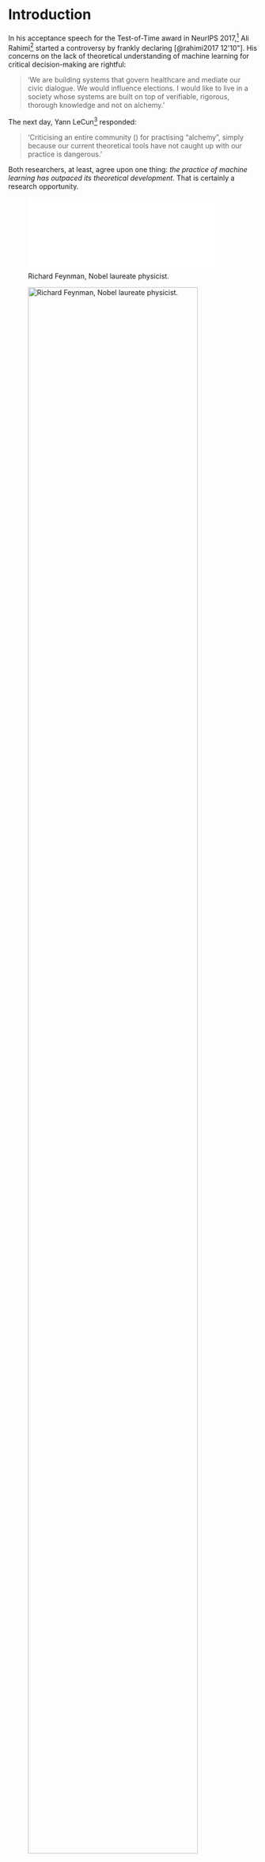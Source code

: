 \epigraph{As far as the laws of mathematics refer to reality, they are not certain; \\
 and as far as they are certain, they do not refer to reality.}{--- Albert Einstein}

# Introduction {#ch:introduction}

In his acceptance speech for the Test-of-Time award in NeurIPS 2017,[^1] Ali Rahimi[^2] started a controversy by frankly declaring [@rahimi2017 12'10"]. His concerns on the lack of theoretical understanding of machine learning for critical decision-making are rightful:

> ‘We are building systems that govern healthcare and mediate our civic dialogue. We would influence elections. I would like to live in a society whose systems are built on top of verifiable, rigorous, thorough knowledge and not on alchemy.’

The next day, Yann LeCun[^3] responded: 

> ‘Criticising an entire community (\ldots) for practising “alchemy”, simply because our current theoretical tools have not caught up with our practice is dangerous.’

Both researchers, at least, agree upon one thing: *the practice of machine learning has outpaced its theoretical development*. That is certainly a research opportunity.

[^2]: Research Scientist, Google. 

::: {.content-hidden unless-format="pdf"}

![Richard Feynman, Nobel laureate physicist.](/Images/Feynman.pdf){.column-margin #fig-feynman width=90%}

:::

::: {.content-hidden unless-format="html"}

![Richard Feynman, Nobel laureate physicist.](/Images/Feynman.svg){.column-margin #fig-feynman width=90%}

:::

::: {.content-hidden}

## Context 

:::

### A Tale of Babylonians and Greeks {#sec:greeks}

Richard Feynman ([@fig-feynman]) used to lecture this story [@feynman1994]: Babylonians were pioneers in mathematics; Yet, the Greeks took the credit. We are used to the Greek way of doing Math: start from the most basic axioms and build up a knowledge system. Babylonians were quite the opposite; they were pragmatic. No knowledge was considered more fundamental than others, and there was no urge to derive proofs in a particular order. Babylonians were concerned with the phenomena, Greeks with the ordinance. In Feynman's view, science is constructed in the Babylonian way. There is no fundamental truth. Theories try to connect dots from different pieces of knowledge. Only as science advances, one can worry about reformulation, simplification and ordering. Scientists are Babylonians; mathematicians are Greeks.

[^1]: Conference on Neural Information Processing.

Mathematics and science are both tools for knowledge acquisition. They are also social constructs that rely on peer-reviewing. They are somewhat different, however.

Science is empiric, based on facts collected from **experience**. When physicists around the world measured events that corroborated Newton's *"Law of Universal Gravitation"*, they did not prove it correct; they just made his theory more and more plausible. Still, only one experiment was needed to show that Einstein's *Relativity Theory* was even more believable. In contrast, we can and do prove things in mathematics.

In mathematics, knowledge is absolute truth, and the way one builds new knowledge with it, its *inference method*, is deduction. **Mathematics is a language**, a formal one, a tool to precisely communicate some kinds of thoughts. As it happens with natural languages, there is beauty in it. The mathematician expands the boundaries of expression in this language.

In science, there are no axioms: a falsifiable hypothesis/theory is proposed, and logical conclusions (predictions) from the theory are empirically tested. Despite inferring hypotheses by induction, there is no influence of psychology in the process. A tested hypothesis is not absolute truth. A hypothesis is never verified, only falsified by experiments [@popper2004 p. 31-50]. Scientific knowledge is belief justified by experience; there are degrees of plausibility.

Understanding the epistemic contrast between mathematics and science will help us understand the past of [AI]{acronym-label="AI" acronym-form="singular+full"} and avoid some perils in its future.

### The importance of theoretical narratives

**Science is a narrative** of how we understand Nature [@gleiser2018]. In science, we collect facts, but they need interpretation. The logical conclusion from the hypothesis that predicts some behaviour in nature gives a plausible *meaning* to what we observed.

To illustrate, take the ancient human desire of flying. There have always been stories of men strapping wings to themselves and attempting to fly by jumping from a tower and flapping those wings like birds [see @farrington2016]. While concepts like lift, stability, and control were poorly understood, most human flight attempts ended in severe injury or even death. It did not matter how much evidence, how many hours of seeing different animals flying, those ludicrous brave men experienced; the *meaning* they took from what they saw was wrong, and their predictions incorrect.


![ ‘A way of flying’, Francisco Goya, 1815--1820, Amsterdam, Rijksmuseum.](/Images/goya.jpg){.column-body}

<!-- Tufte-book.cls breaks when processing the line bellow:
![A way of flying](/Images/goya.jpg){.column-body #fig-goya}

which becomes:

\begin{figure}

{\centering \includegraphics{Images/goya.jpg}

}

\caption{\label{fig-goya}A way of flying}

\end{figure}

====

Tufte-book can't handle label inside caption.
 -->



They did not die in vain[^4]; Science advances when scientists are wrong. Theories must be falsifiable, and scientists cheer for their failure. When it fails, there is room for new approaches. Only when we understood the observations in animal flight from the aerodynamics perspective, we learned to fly better than any other animal before. Science works by a "natural selection" of ideas, where only the fittest ones survive until a better one is born. Chaitin also points out that an idea has "fertility" to the extent to which it *"illuminates us, inspires us with other ideas, and suggests unsuspected connections and new viewpoints"* [@chaitin2006 p. 9]. 

Being a Babylonian enterprise, science has no clear path. One of the exciting facts one can learn by studying its history is that robust discoveries have arisen through the study of phenomena in human-made devices [@pierce1980]. For instance, Carnot's first and only scientific work [@klein1974] gave birth to thermodynamics: the study of energy, the conversion between its different forms, and the ability of energy to do work; the science that explains how steam engines work. However, steam engines came before Carnot's work and were studied by him. Such human-made devices may present a simplified instance of more complex natural phenomena.

Another example is Information Theory. Several insights of Shannon's theory of communication were generalisations of ideas already present in Telegraphy [@shannon1948]. New theories in artificial intelligence can, therefore, be developed from insights in the study of deep learning phenomena.[^5]

### Bringing science to Computer Science {#sec:bringing_science}

Despite the name, Computer Science has been more mathematics than science. We, computer scientists, are very comfortable with theorems and proofs, not much with theories.

Nevertheless, [AI]{acronym-label="AI" acronym-form="singular+short"} has essentially become a Babylonian enterprise, a scientific endeavour. Thus, there is no surprise when some computer scientists still see AI with some distrust and even disdain, despite its undeniable usefulness:

-  Even among AI researchers, there is a trend of "mathiness" and speculation disguised as explanations in conference papers [@lipton2018].

-  There are few venues for papers that describe surprising phenomena without trying to come up with an explanation. As if the mere inconsistency of the current theoretical framework was unworthy of publication.

While physicists rejoice in finding phenomena that contradict current theories, computer scientists get baffled. In Natural Sciences, unexplained phenomena lead to theoretical development. Some believe they bring *winters*, periods of progress stagnation and lack of funding in [AI]{acronym-label="AI" acronym-form="singular+short"}. This seems to be LeCun's opinion.[^6] 

Artificial Intelligence has been through several of the aforementioned "winters".  In 1957, Herbert Simon[^7] famously predicted that within ten years, a computer would be a chess champion [@russell2010 section 1.3]. It took around 40 years, in any case. Computer scientists lacked understanding of the exponential nature of the problems they were trying to solve: Computational Complexity Theory had yet to be invented.

Machine Learning Theory (computational and statistical) tries to avoid a similar trap by analysing and classifying learning problems according to the number of samples required to learn them (besides the number of steps). The matter of concern is that it currently predicts that generalisation requires simpler models in terms of parameters. In total disregard to the theory, deep learning models have shown spectacular generalisation power with hundreds of millions of parameters (and even more impressive overfitting capacity ).

## Problem

![Source: https://xkcd.com/1838/. Reprinted with permission.](/Images/machine_learning_2x.png){.column-margin #fig-pile_data}

In the last decade, we have witnessed a myriad of astonishing successes in Deep Learning. Despite those many successes in research and industry applications, we may again be climbing a peak of inflated expectations. If in the past, the false solution was to "add computation power" on problems, today we try to solve them by "piling data" ([@fig-pile_data]). Such behaviour has triggered a winner-takes-all competition for who collects more data (our data) amidst a handful of large corporations, raising ethical concerns about privacy and concentration of power [@oneil2016].

Nevertheless, we know that learning from way fewer samples is possible: humans show a much better generalisation ability than our current state-of-the-art artificial intelligence. To achieve such needed generalisation power, we may need to understand better how learning happens in deep learning. Rethinking generalisation might reshape the foundations of machine learning theory [@zhang2016].

### Possible new explanation in the horizon

In 2015,  @tishby2015dlib proposed a theory of deep learning  [@tishby2015dlib] based on the information-theoretical concept of the bottleneck principle, of which Tishby is one of the authors. Later, in 2017,  @shwartz-ziv2017 followed up on the [IBT]{acronym-label="IBT" acronym-form="singular+full"} with the paper  , which was presented in a well-attended workshop[^8], with appealing visuals that clearly showed a *"phase transition"* happening during training. The video posted on Youtube [@tishby2017yt1] became a "sensation"[^9], and received a wealth of publicity when well-known researchers like Geoffrey Hinton[^10], Samy Bengio (Apple) and Alex Alemi (Google Research) have expressed interest in Tishby's ideas [@wolchover2017quanta]. they are called formal languages.

> ‘I believe that the information bottleneck idea could be very important in future deep neural network research.’ --- Alex Alemi

Andrew Saxe (Harvard University) rebutted  @shwartz-ziv2017 claims in   and was followed by other critics. According to Saxe, it was impossible to reproduce  [@shwartz-ziv2017]'s experiments with different parameters.

*Has the initial enthusiasm on the [IBT]{acronym-label="IBT" acronym-form="singular+short"} been unfounded? Have we let us "fool ourselves" by beautiful charts and a good story?*

### Problem statement

**The practice of modern machine learning has outpaced its theoretical development.** In particular, deep learning models present generalisation capabilities unpredicted by the current machine learning theory. There is yet no established new general theory of learning which handles this problem.

[IBT]{acronym-label="IBT" acronym-form="singular+short"} was proposed as a possible new theory with the **potential** of filling the theory-practice gap. Unfortunately, to the extent of our knowledge, **there is still no comprehensive digest of [IBT]{acronym-label="IBT" acronym-form="singular+short"} nor an analysis of how it relates to current [MLT]{acronym-label="MLT" acronym-form="singular+full"}**.

## Objective

This dissertation aims to investigate *to what extent* can the emergent Information Bottleneck Theory help us better understand Deep Learning and its phenomena, especially generalisation, presenting its strengths, weaknesses and research opportunities.

### Research Questions

1. What are the fundamentals of IBT? How do they differ from the ones from MLT?
2. What is the relationship between IBT and current MLT? How different or similar they are?
3. Is IBT capable of explaining the phenomena MLT already explains?
4. Does IBT invalidate results in MLT?
5. Is IBT capable of explaining phenomena still not well understood by MLT?
6. What are Information Bottleneck Theory’s (IBT) strengths?
7. What are Information Bottleneck Theory’s (IBT) weaknesses?
8. What has been already developed in IBT?
9. What are Information Bottleneck Theory’s (IBT) research opportunities?

## Methodology

1.  Given that [IBT]{acronym-label="IBT" acronym-form="singular+short"} is yet not a well-established learning theory, there were two difficulties that the research had to address:

    1.  There is a growing interest in the subject, and new papers are published every day. It was essential to select literature and restrain the analysis.

    2.  Early on, the marks of an emergent theory in its infancy manifested in the form of missing assumptions, inconsistent notation, borrowed jargon, and seeming missing steps. Foremost, it was unclear what was missing from the theory and what was missing in our understanding.

    An initial literature review on [IBT]{acronym-label="IBT" acronym-form="singular+short"} was conducted to define the scope.[^11] We then chose to narrow the research to **theoretical perspective on generalisation**, where we considered that it could bring fundamental advances. We made the deliberate choice of going deeper in a limited area of [IBT]{acronym-label="IBT" acronym-form="singular+short"} and not broad, leaving out a deeper experimental and application analysis, all the work on [ITL]{acronym-label="ITL" acronym-form="singular+full"}[^12]  [@principe2010] and statistical-mechanics-based analysis of SGD  [@chaudhari2018SGD; @chaudhari2019]. From this set of constraints, we chose a list of pieces of [IBT]{acronym-label="IBT" acronym-form="singular+short"} literature to go deeper. 

    <!-- TODO: add link to appendice -->

2.  In order to answer , we discuss the epistemology of [AI]{acronym-label="AI" acronym-form="singular+long"} to choose fundamental axioms (definition of intelligence and the definition of knowledge) with which we deduced from the ground up [MLT]{acronym-label="MLT" acronym-form="singular+short"}, [IT]{acronym-label="IT" acronym-form="singular+short"} and [IBT]{acronym-label="IBT" acronym-form="singular+short"}, revealing hidden assumptions, pointing out similarities and differences. By doing that, we built a "genealogy" of these research fields. This comparative study was essential for identifying missing gaps and research opportunities.

3.  In order to answer , we first dissected the selected literature ([\[ch:literature\]][3]) and organised scattered topics in a comprehensive sequence of subjects.

4.  In the process of the literature digest, we identified results, strengths, weaknesses and research opportunities.

## Contributions

In the research conducted, we produced three main results that, to the extent of our knowledge, are original:

1.  The dissertation itself is the main expected result: a comprehensive digest of the [IBT]{acronym-label="IBT" acronym-form="singular+short"} literature and a snapshot analysis of the field in its current form, focusing on its theoretical implications for generalisation.

2.  We propose an Information-Theoretical learning problem different from [MDL]{acronym-label="MDL" acronym-form="singular+short"} proposed by  [@hinton1993] for which we derived bounds using Shannon's . These results, however, are only indicative as they lack peer review to be validated.

3.  We present a critique on @achille2019phd's explanation [@achille2019phd; @achille2017emergence] for the role of layers in Deep Representation in the [IBT]{acronym-label="IBT" acronym-form="singular+short"} perspective (@sec-achille_proof_critique), pointing out a weakness in the argument that, as far as we know, has not yet been presented. We then propose a counter-intuitive *hypothesis* that layers reduce the model's "effective" hypothesis space. This *hypothesis* is not formally proven in the present work, but we try to give the intuition behind it (@sec-proposed_hypothesis). This result has not yet been validated as well.

## Dissertation preview and outline

The dissertation is divided into two main parts (`Background` and `The emergence of a theory`), with a break in the middle (`Intermezzo`).

1.  Background

    -   Chapter 2 --- Artificial Intelligence: The chapter defines what artificial intelligence is, presents the epistemological differences of intelligent agents in history, and discusses their consequences to machine learning theory.

    -   Chapter 3 --- Probability Theory: The chapter derives propositional calculus and probability theory from a list of desired characteristics for epistemic agents. It also presents basic Probability Theory concepts.

    -   Chapter 4 --- Machine Learning Theory: The chapter presents the theoretical framework of Machine Learning, the PAC model, theoretical guarantees for generalisation, and expose its weaknesses concerning Deep Learning phenomena.

    -   Chapter 5 --- Information Theory: The chapter derives Shannon Information from Probability Theory, explicates some implicit assumptions, and explains basic Information Theory concepts.

2.  Intermezzo

    -   Chapter 6 --- Information-Theoretical Epistemology: This chapter closes the background part and opens the IBT part of the dissertation. It shows the connection of [IT]{acronym-label="IT" acronym-form="singular+short"} and [MLT]{acronym-label="MLT" acronym-form="singular+short"} in the learning problem, proves that Shannon theorems can be used to prove PAC bounds and present the [MDL]{acronym-label="MDL" acronym-form="singular+full"} Principle, an earlier example of this kind of connection.

::: {.content-hidden unless-format="pdf" }

![IBT "genealogy" tree.](/Images/dissertation-map.pdf){.column-margin width=90%}

:::

::: {.content-hidden unless-format="html"}

![IBT "genealogy" tree.](/Images/dissertation-map.svg){.column-margin width=90%}

:::



3.  The emergence of a theory 

    -   Chapter 7 --- IB Principle: Explains the IB method and its tools: [KL]{acronym-label="KL" acronym-form="singular+full"} as a natural distortion (loss) measure, the IB Lagrangian and the Information Plane.

    -   Chapter 8 --- IB and Representation Learning: Presents the learning problem in the [IBT]{acronym-label="IBT" acronym-form="singular+short"} perspective (not specific to [DL]{acronym-label="DL" acronym-form="singular+short"}). It shows how some usual choices of the practice of [DL]{acronym-label="DL" acronym-form="singular+short"} emerge naturally from a list of desired properties of representations. It also shows that the information in the weights bounds the information in the activations.

    -   Chapter 9 --- IB and Deep Learning: This chapter presents the [IBT]{acronym-label="IBT" acronym-form="singular+short"} perspective specific to Deep Learning. It presents [IBT]{acronym-label="IBT" acronym-form="singular+short"} analysis of Deep Learning training, some examples of applications of [IBT]{acronym-label="IBT" acronym-form="singular+short"} to improve or create algorithms; and the [IBT]{acronym-label="IBT" acronym-form="singular+short"} learning theory of Deep Learning. We also explain Deep Learning phenomena in the [IBT]{acronym-label="IBT" acronym-form="singular+short"} perspective.

    -   Chapter 10 --- Conclusion: In this chapter, we present a summary of the findings, answer the research questions, and present suggestions for future work.

We found out that [IBT]{acronym-label="IBT" acronym-form="singular+short"} does not invalidate [MLT]{acronym-label="MLT" acronym-form="singular+short"}; it just interprets complexity not as a function of the data (number of parameters) but as a function of the information contained in the data. With this interpretation, there is no paradox in improving generalisation by adding layers.

Furthermore, they both share more or less the same "genealogy" of assumptions. [IBT]{acronym-label="IBT" acronym-form="singular+short"} can be seen as particular case of [MLT]{acronym-label="MLT" acronym-form="singular+short"}. Nevertheless, [IBT]{acronym-label="IBT" acronym-form="singular+short"} allows us to better understand the training process and provide a different narrative that helps us comprehend Deep Learning phenomena in a more general way.

::: {.border-bottom}
>
>
>

:::
</BR>





[^3]: Deep Learning pioneer and 2018 Turing award winner. <https://bit.ly/3CQNwTU>

[^4]: Those "researchers" deserved, at least, a Darwin Award of Science. The Darwin Award is satirical honours that recognise individuals who have unwillingly contributed to human evolution by selecting themselves out of the gene pool.

[^5]: Understanding human intelligence using artificial intelligence is a field of study called Computational Neuroscience.

[^6]: Due to all possible alternative explanations (lack of computational power, no availability of massive datasets), it seems harsh or simply wrong to blame theorists.

[^7]: Herbert Simon (1916--2001) received the Turing Award in 1975, and the Nobel Prize in Economics in 1978.

[^8]: Deep Learning: Theory, Algorithms, and Applications. Berlin, June 2017 <http://doc.ml.tu-berlin.de/dlworkshop2017>

[^9]: By the time of this writing, this video as more than 84,000 views, which is remarkable for an hour-long workshop presentation in an academic niche. <https://youtu.be/bLqJHjXihK8>

[^10]: Another Deep Learning Pioneer **and** Turing award winner (2018).

[^11]: Not even the term [IBT]{acronym-label="IBT" acronym-form="singular+short"} is universally adopted.

[^12]: [ITL]{acronym-label="ITL" acronym-form="singular+short"} makes the opposite path we are taking, bringing concepts of machine learning to information theory problems. 


